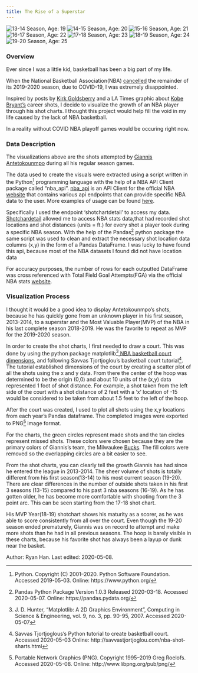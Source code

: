 ```yaml
---
title: The Rise of a Superstar
---
```


![13-14 Season, Age: 19](https://drdavis.space/teaching/ds/sdd/media/2020/05/GA13.png) ![14-15 Season, Age: 20](https://drdavis.space/teaching/ds/sdd/media/2020/05/GA14.png)
![15-16 Season, Age: 21](https://drdavis.space/teaching/ds/sdd/media/2020/05/GA15.png) ![16-17 Season, Age: 22](https://drdavis.space/teaching/ds/sdd/media/2020/05/GA16.png)
![17-18 Season, Age: 23](https://drdavis.space/teaching/ds/sdd/media/2020/05/GA17.png) ![18-19 Season, Age: 24](https://drdavis.space/teaching/ds/sdd/media/2020/05/GA18.png)
![19-20 Season, Age: 25](https://drdavis.space/teaching/ds/sdd/media/2020/05/GA19.png)

### Overview
Ever since I was a little kid, basketball has been a big part of my life.

When the National Basketball Association(NBA) [cancelled](https://www.nba.com/article/2020/03/11/nba-suspend-season-following-wednesdays-games) the remainder of its 2019-2020 season, due to COVID-19, I was extremely disappointed.

Inspired by posts by [Kirk Goldsberry](https://fivethirtyeight.com/features/how-mapping-shots-in-the-nba-changed-it-forever/) and a LA Times graphic about [Kobe Bryant's](https://graphics.latimes.com/kobe-every-shot-ever/) career shots, I decide to visualize the growth of an NBA player through his shot charts. I thought this project would help fill the void in my life caused by the lack of NBA basketball.

In a reality without COVID NBA playoff games would be occuring right now.

### Data Description
The visualizations above are the shots attempted by [Giannis Antetokounmpo](https://en.wikipedia.org/wiki/Giannis_Antetokounmpo) during all his regular season games.

The data used to create the visuals were extracted using a script written in the Python[^python] programming language with the help of a NBA API Client package called “nba_api”.
[nba_api](https://github.com/swar/nba_api/blob/master/README.md) is an API Client for the official NBA [website](www.nba.com) that contains various api endpoints that can provide specific NBA data to the user. More examples of usage can be found [here](https://github.com/swar/nba_api/blob/master/docs/nba_api/stats/examples.md).

Specifically I used the endpoint ‘shotchartdetail’ to access my data. [Shotchardetail](https://github.com/swar/nba_api/blob/master/docs/nba_api/stats/endpoints/shotchartdetail.md) allowed me to access NBA stats data,that had recorded shot locations and shot distances (units = ft.) for every shot a player took during a specific NBA season. With the help of the Pandas[^pandas] python package the same script was used to clean and extract the necessary shot location data columns (x,y) in the form of a Pandas DataFrame. I was lucky to have found this api, because most of the NBA datasets I found did not have location data

For accuracy purposes, the number of rows for each outputted DataFrame was cross referenced with Total Field Goal Attempts(FGA) via the official NBA stats [website](https://stats.nba.com/player/203507/?Season=2019-20&SeasonType=Regular%20Season&PerMode=Totals).


### Visualization Process
I thought it would be a good idea to display Antetokounmpo's shots, because he has quickly gone from an unknown player in his first season, 2013-2014, to a superstar and the Most Valuable Player(MVP) of the NBA in his last complete season 2018-2019. He was the favorite to repeat as MVP for the 2019-2020 season.

In order to create the shot charts, I first needed to draw a court. This was done by using the python package matplotlib[^matplotlib],[NBA basketball court dimensions](http://sportsknowhow.com/basketball/dimensions/nba-basketball-court-dimensions.html), and following Savvas Tjortjoglou's basketball court tutorial[^tutorial]. The tutorial established dimensions of the court by creating a scatter plot of all the shots using the x and y data. From there the center of the hoop was determined to be the origin (0,0) and about 10 units of the (x,y) data represented 1 foot of shot distance. For example, a shot taken from the left side of the court with a shot distance of 2 feet with a 'x' location of -15 would be considered to be taken from about 1.5 feet to the left of the hoop.

After the court was created, I used to plot all shots using the x,y locations from each year's Pandas dataframe.
The completed images were exported to PNG[^png] image format.

For the charts, the green circles represent made shots and the tan circles represent missed shots. These colors were chosen because they are the primary colors of Giannis's team, the Milwaukee [Bucks](https://teamcolorcodes.com/milwaukee-bucks-color-codes/).
The fill colors were removed so the overlapping circles are a bit easier to see.

From the shot charts, you can clearly tell the growth Giannis has had since he entered the league in 2013-2014. The sheer volume of shots is totally different from his first season(13-14) to his most current season (19-20). There are clear differences in the number of outside shots taken in his first 3 seasons (13-15) compared to his past 3 nba seasons (16-19).
As he has gotten older, he has become more comfortable with shooting from the 3 point arc. This can be seen starting from the 17-18 shot chart.

His MVP Year(18-19) shotchart shows his maturity as a scorer, as he was able to score consistently from all over the court.
Even though the 19-20 season ended prematurely, Giannis was on record to attempt and make more shots than he had in all previous seasons.
The hoop is barely visible in these charts, because his favorite shot has always been a layup or dunk near the basket.

<div class="credit-line">
Author: Ryan Han.
Last edited: 2020-05-08.
</div>


[^python]: Python. Copyright (C) 2001--2020. Python Software Foundation. Accessed 2019-05-03. Online: https://www.python.org/
[^pandas]: Pandas Python Package Version 1.0.3 Released 2020-03-18. Accessed 2020-05-07. Online: https://pandas.pydata.org/
[^matplotlib]: J. D. Hunter, "Matplotlib: A 2D Graphics Environment", Computing in Science & Engineering, vol. 9, no. 3, pp. 90-95, 2007. Accessed 2020-05-07
[^tutorial]: Savvas Tjortjoglous's Python tutorial to create basketball court. Accessed 2020-05-03 Online: http://savvastjortjoglou.com/nba-shot-sharts.html
[^png]: Portable Network Graphics (PNG). Copyright 1995--2019 Greg Roelofs. Accessed 2020-05-08. Online: http://www.libpng.org/pub/png/
